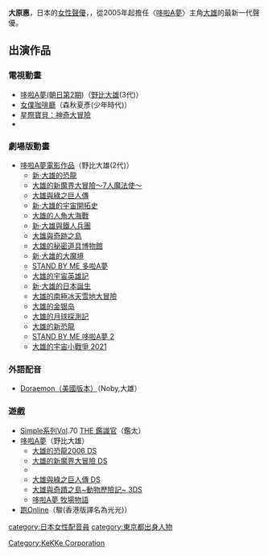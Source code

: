 {{配音員
|名字= 大原惠
|圖像= 
|尺寸= 
|說明= 
|藝名= {{lang|ja|大原めぐみ}}
|英文名=
|本名=
|暱稱=
|配偶= 已婚
|出生地= 
|出身地={{JPN}}[[東京都|東京都]]
|血型= O型
|生年= 1975
|生月= 4
|生日= 16
|歿年= 
|歿月= 
|歿日= 
|所屬= [[ケッケコーポレーション|ケッケコーポレーション]]
|任職年份= 
|出道作= 
|代表作= [[野比大雄|野比大雄]]（[[哆啦A夢_(電視動畫)|哆啦A夢]]朝日電視台版2005年後）
|網站=
|其他= 
|module={{Japanese|embed=yes|japanese=大原 めぐみ|kana=おおはら めぐみ|romaji=Ōhara Megumi}}
}}

'''大原惠'''，日本的[[女性|女性]][[聲優|聲優]]，{{BD|1975年|4月16日||}}，從2005年起擔任〈[[哆啦A夢|哆啦A夢]]〉主角[[大雄|大雄]]的最新一代聲優。

==出演作品==
===電視動畫===
*[[哆啦A夢_(電視動畫)|哆啦A夢(朝日第2期)]]（[[野比大雄|野比大雄]](3代)）
*[[女僕咖啡廳_(漫畫)|女僕咖啡廳]]（森秋夏彥(少年時代)）
*[[星際寶貝：神奇大冒險|星際寶貝：神奇大冒險]]
*{{link-ja|やなせたかしメルヘン劇場|やなせたかしメルヘン劇場}}

===劇場版動畫===
*[[哆啦A梦电影作品|哆啦A夢電影作品]]（野比大雄(2代)）
**[[大雄的恐龍2006|新·大雄的恐龍]]
**[[大雄的新魔界大冒險～7人魔法使～|大雄的新魔界大冒險～7人魔法使～]]
**[[大雄與綠之巨人傳|大雄與綠之巨人傳]]
**[[新·大雄的宇宙開拓史|新·大雄的宇宙開拓史]]
**[[大雄的人魚大海戰|大雄的人魚大海戰]]
**[[新·大雄與鐵人兵團|新·大雄與鐵人兵團]]
**[[大雄與奇跡之島|大雄與奇跡之島]]
**[[大雄的秘密道具博物館|大雄的秘密道具博物館]]
**[[新·大雄的大魔境|新·大雄的大魔境]]
**[[STAND_BY_ME_多啦A夢|STAND BY ME 多啦A夢]]
**[[大雄的宇宙英雄記|大雄的宇宙英雄記]]
**[[新·大雄的日本誕生|新·大雄的日本誕生]]
**[[大雄的南極冰天雪地大冒險|大雄的南極冰天雪地大冒險]]
**[[大雄的金银岛|大雄的金银岛]]
**[[大雄的月球探測記|大雄的月球探測記]]
**[[大雄的新恐龍|大雄的新恐龍]]
**[[STAND_BY_ME_哆啦A夢_2|STAND BY ME 哆啦A夢 2]]
**[[大雄的宇宙小戰爭_2021|大雄的宇宙小戰爭 2021]]

=== 外語配音 ===
* [[多啦A夢|Doraemon（美國版本）]]（Noby,大雄）

===遊戲===
*[[Simple系列|Simple系列]]Vol.70 [[THE_鑑識官|THE 鑑識官]]（鑑太）
*[[哆啦A夢|哆啦A夢]]（野比大雄）
**[[大雄的恐龍2006_DS|大雄的恐龍2006 DS]]
**[[大雄的新魔界大冒險_DS|大雄的新魔界大冒險 DS]]
**{{link-en|Doraemon Wii|Doraemon Wii}}
**[[大雄與綠之巨人傳_DS|大雄與綠之巨人傳 DS]]
**[[大雄與奇蹟之島~動物歷險記~_3DS|大雄與奇蹟之島~動物歷險記~ 3DS]]
**[[哆啦A夢_牧場物語|哆啦A夢 牧場物語]]
*[[跑Online|跑Online]]（駿(香港版譯名為光光)）
{{Voice-actor-stub}}
{{KeKKe Corporation}}
{{DEFAULTSORT:Oohara Megumi}}
[[category:日本女性配音員|category:日本女性配音員]]
[[category:東京都出身人物|category:東京都出身人物]]
[[Category:KeKKe_Corporation|Category:KeKKe Corporation]]